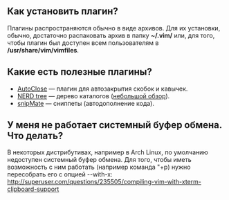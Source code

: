 == Как установить плагин? ==
Плагины распространяются обычно в виде архивов. Для их установки, обычно, достаточно распаковать архив в папку '''~/.vim/''' или, для того, чтобы плагин был доступен всем пользователям в '''/usr/share/vim/vimfiles'''. 

== Какие есть полезные плагины? ==
* [http://www.vim.org/scripts/script.php?script_id=1849 AutoClose] — плагин для автозакрытия скобок и кавычек.
* [http://www.vim.org/scripts/script.php?script_id=1658 NERD tree] — дерево каталогов ([http://habrahabr.ru/blogs/vim/53435/ небольшой обзор]).
* [http://www.vim.org/scripts/script.php?script_id=2540 snipMate] — сниппеты (автодополнение кода).

== У меня не работает системный буфер обмена. Что делать? ==
В некоторых дистрибутивах, например в Arch Linux, по умолчанию недоступен системный буфер обмена. Для того, чтобы иметь возможность с ним работать (например команда "+p) нужно пересобрать его с опцией --with-x: http://superuser.com/questions/235505/compiling-vim-with-xterm-clipboard-support
